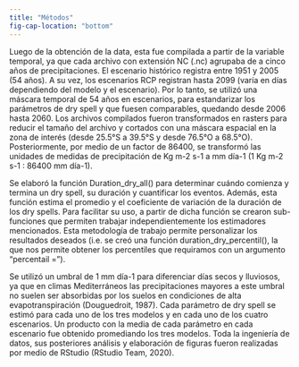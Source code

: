 ```yaml
---
title: "Métodos"
fig-cap-location: "bottom"
---
```



Luego de la obtención de la data, esta fue compilada a partir de la variable temporal, ya que cada archivo con extensión NC (.nc) agrupaba de a cinco años de precipitaciones. El escenario histórico registra entre 1951 y 2005 (54 años). A su vez, los escenarios RCP registran hasta 2099 (varía en días dependiendo del modelo y el escenario). Por lo tanto, se utilizó una máscara temporal de 54 años en escenarios, para estandarizar los parámetros de dry spell y que fuesen comparables, quedando desde 2006 hasta 2060. Los archivos compilados fueron transformados en rasters para reducir el tamaño del archivo y cortados con una máscara espacial en la zona de interés (desde 25.5°S a 39.5°S y desde 76.5°O a 68.5°O). Posteriormente, por medio de un factor de 86400, se transformó las unidades de medidas de precipitación de Kg m-2 s-1 a mm día-1 (1 Kg m-2 s-1 : 86400 mm día-1).


Se elaboró la función Duration_dry_all() para determinar cuándo comienza y termina un dry spell, su duración y cuantificar los eventos. Además, esta función estima el promedio y el coeficiente de variación de la duración de los dry spells. Para facilitar su uso, a partir de dicha función se crearon sub-funciones que permiten trabajar independientemente los estimadores mencionados. Esta metodología de trabajo permite personalizar los resultados deseados (i.e. se creó una función duration_dry_percentil(), la que nos permite obtener los percentiles que requiramos con un argumento “percentail =”).


Se utilizó un umbral de 1 mm día-1 para diferenciar días secos y lluviosos, ya que en climas Mediterráneos las precipitaciones mayores a este umbral no suelen ser absorbidas por los suelos en condiciones de alta evapotranspiración (Douguedroit, 1987). Cada parámetro de dry spell se estimó para cada uno de los tres modelos y en cada uno de los cuatro escenarios. Un producto con la media de cada parámetro en cada escenario fue obtenido promediando los tres modelos.
Toda la ingeniería de datos, sus posteriores análisis y elaboración de figuras fueron realizadas por medio de RStudio (RStudio Team, 2020).